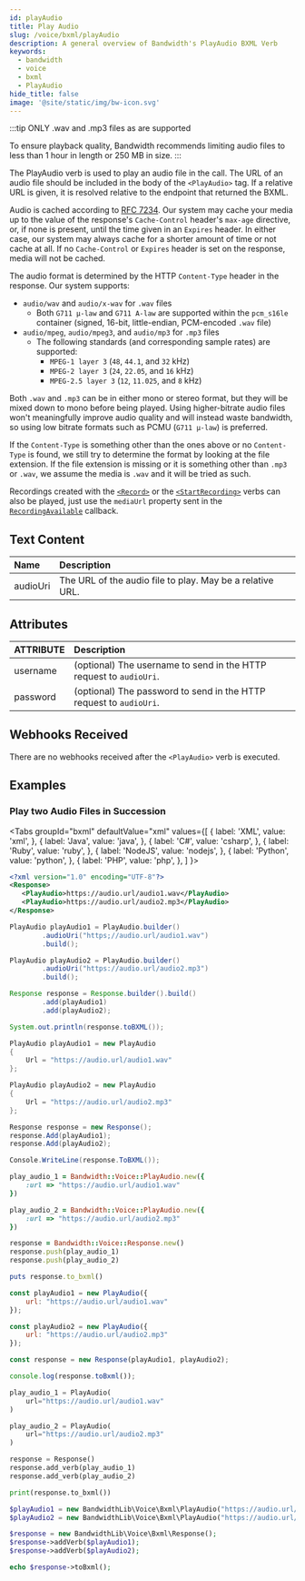 ---
id: playAudio
title: Play Audio
slug: /voice/bxml/playAudio
description: A general overview of Bandwidth's PlayAudio BXML Verb
keywords:
  - bandwidth
  - voice
  - bxml
  - PlayAudio
hide_title: false
image: '@site/static/img/bw-icon.svg'
---


:::tip
ONLY .wav and .mp3 files as are supported

To ensure playback quality, Bandwidth recommends limiting audio files to less than 1 hour in length or 250 MB in size.
:::

The PlayAudio verb is used to play an audio file in the call. The URL of an audio file should be
included in the body of the `<PlayAudio>` tag. If a relative URL is given, it is resolved relative to the endpoint that returned the BXML.

Audio is cached according to [RFC 7234](https://tools.ietf.org/html/rfc7234). Our system may cache your media up to the value of the response's `Cache-Control` header's `max-age` directive, or, if none is present, until the time given in an `Expires` header. In either case, our system may always cache for a shorter amount of time or not cache at all. If no `Cache-Control` or `Expires` header is set on the response, media will not be cached.

The audio format is determined by the HTTP `Content-Type` header in the response. Our system supports:
  - `audio/wav` and `audio/x-wav` for `.wav` files
    - Both `G711 μ-law` and `G711 A-law` are supported within the `pcm_s16le` container (signed, 16-bit, little-endian, PCM-encoded `.wav` file)
  - `audio/mpeg`, `audio/mpeg3`, and `audio/mp3` for `.mp3` files
    - The following standards (and corresponding sample rates) are supported:
      - `MPEG-1 layer 3` (`48`, `44.1`, and `32` kHz)
      - `MPEG-2 layer 3` (`24`, `22.05`, and `16` kHz)
      - `MPEG-2.5 layer 3` (`12`, `11.025`, and `8` kHz)

Both `.wav` and `.mp3` can be in either mono or stereo format, but they will be mixed down to mono before being played. Using higher-bitrate audio files won't meaningfully improve audio quality and will instead waste bandwidth, so using low bitrate formats such as PCMU (`G711 μ-law`) is preferred.


If the `Content-Type` is something other than the ones above or no `Content-Type` is found, we still try to determine the format by looking at the file extension. If the file extension is missing or it is something other than `.mp3` or `.wav`, we assume the media is `.wav` and it will be tried as such.

Recordings created with the [`<Record>`](/docs/voice/bxml/record) or the [`<StartRecording>`](/docs/voice/bxml/startRecording) verbs can also be played, just use the `mediaUrl` property sent in the [`RecordingAvailable`](/docs/voice/webhooks/recordingAvailable) callback.

## Text Content

| Name     | Description                                                                                                                                  |
|:---------|:---------------------------------------------------------------------------------------------------------------------------------------------|
| audioUri | The URL of the audio file to play. May be a relative URL. |

## Attributes

| ATTRIBUTE | Description                                                        |
|:----------|:-------------------------------------------------------------------|
| username  | (optional) The username to send in the HTTP request to `audioUri`. |
| password  | (optional) The password to send in the HTTP request to `audioUri`. |

## Webhooks Received

There are no webhooks received after the `<PlayAudio>` verb is executed.

## Examples

### Play two Audio Files in Succession

<Tabs
  groupId="bxml"
  defaultValue="xml"
  values={[
    { label: 'XML', value: 'xml', },
    { label: 'Java', value: 'java', },
    { label: 'C#', value: 'csharp', },
    { label: 'Ruby', value: 'ruby', },
    { label: 'NodeJS', value: 'nodejs', },
    { label: 'Python', value: 'python', },
    { label: 'PHP', value: 'php', },
  ]
}>
<TabItem value="xml">

```xml
<?xml version="1.0" encoding="UTF-8"?>
<Response>
   <PlayAudio>https://audio.url/audio1.wav</PlayAudio>
   <PlayAudio>https://audio.url/audio2.mp3</PlayAudio>
</Response>
```

</TabItem>
<TabItem value="java">

```java
PlayAudio playAudio1 = PlayAudio.builder()
        .audioUri("https;//audio.url/audio1.wav")
        .build();

PlayAudio playAudio2 = PlayAudio.builder()
        .audioUri("https://audio.url/audio2.mp3")
        .build();

Response response = Response.builder().build()
        .add(playAudio1)
        .add(playAudio2);

System.out.println(response.toBXML());
```

</TabItem>
<TabItem value="csharp">

```csharp
PlayAudio playAudio1 = new PlayAudio
{
    Url = "https://audio.url/audio1.wav"
};

PlayAudio playAudio2 = new PlayAudio
{
    Url = "https://audio.url/audio2.mp3"
};

Response response = new Response();
response.Add(playAudio1);
response.Add(playAudio2);

Console.WriteLine(response.ToBXML());
```

</TabItem>
<TabItem value="ruby">

```ruby
play_audio_1 = Bandwidth::Voice::PlayAudio.new({
    :url => "https://audio.url/audio1.wav"
})

play_audio_2 = Bandwidth::Voice::PlayAudio.new({
    :url => "https://audio.url/audio2.mp3"
})

response = Bandwidth::Voice::Response.new()
response.push(play_audio_1)
response.push(play_audio_2)

puts response.to_bxml()
```

</TabItem>
<TabItem value="nodejs">

```js
const playAudio1 = new PlayAudio({
    url: "https://audio.url/audio1.wav"
});

const playAudio2 = new PlayAudio({
    url: "https://audio.url/audio2.mp3"
});

const response = new Response(playAudio1, playAudio2);

console.log(response.toBxml());
```

</TabItem>
<TabItem value="python">

```python
play_audio_1 = PlayAudio(
    url="https://audio.url/audio1.wav"
)

play_audio_2 = PlayAudio(
    url="https://audio.url/audio2.mp3"
)

response = Response()
response.add_verb(play_audio_1)
response.add_verb(play_audio_2)

print(response.to_bxml())
```

</TabItem>
<TabItem value="php">

```php
$playAudio1 = new BandwidthLib\Voice\Bxml\PlayAudio("https://audio.url/audio1.wav");
$playAudio2 = new BandwidthLib\Voice\Bxml\PlayAudio("https://audio.url/audio2.mp3");

$response = new BandwidthLib\Voice\Bxml\Response();
$response->addVerb($playAudio1);
$response->addVerb($playAudio2);

echo $response->toBxml();
```

</TabItem>
</Tabs>
